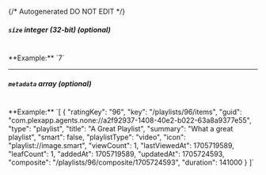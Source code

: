 {/* Autogenerated DO NOT EDIT  */}
##### `size` _integer (32-bit) (optional)_
<br/>
**Example:** `7`

---
##### `metadata` _array (optional)_
<br/>
**Example:** `[
{
"ratingKey": "96",
"key": "/playlists/96/items",
"guid": "com.plexapp.agents.none://a2f92937-1408-40e2-b022-63a8a9377e55",
"type": "playlist",
"title": "A Great Playlist",
"summary": "What a great playlist",
"smart": false,
"playlistType": "video",
"icon": "playlist://image.smart",
"viewCount": 1,
"lastViewedAt": 1705719589,
"leafCount": 1,
"addedAt": 1705719589,
"updatedAt": 1705724593,
"composite": "/playlists/96/composite/1705724593",
"duration": 141000
}
]`


